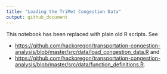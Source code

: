 ```yaml
---
title: "Loading the TriMet Congestion Data"
output: github_document
---
```


This notebook has been replaced with plain old R scripts. See 

* <https://github.com/hackoregon/transportation-congestion-analysis/blob/master/src/data/load_congestion_data.R> and 
* <https://github.com/hackoregon/transportation-congestion-analysis/blob/master/src/data/function_definitions.R>.
